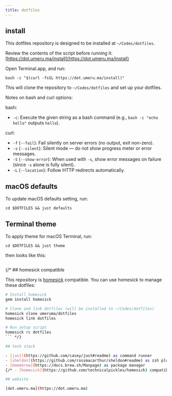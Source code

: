 ```yaml
---
title: dotfiles
---
```



## install
This dotfiles repository is designed to be installed at `~/Codes/dotfiles`.

Review the contents of the script before running it:  
[https://dot.umeru.ma/install](https://dot.umeru.ma/install)

Open Terminal.app, and run:

```
bash -c "$(curl -fsSL https://dot.umeru.ma/install)"
```
This will clone the repository to `~/Codes/dotfiles` and set up your dotfiles.

Notes on bash and curl options:

bash:
- `-c`: Execute the given string as a bash command (e.g., `bash -c "echo hello"` outputs `hello`).

curl:
- `-f` (`--fail`): Fail silently on server errors (no output, exit non-zero).
- `-s` (`--silent`): Silent mode — do not show progress meter or error messages.
- `-S` (`--show-error`): When used with `-s`, show error messages on failure (since `-s` alone is fully silent).
- `-L` (`--location`): Follow HTTP redirects automatically.

## macOS defaults
To update macOS defaults setting, run:

```
cd $DOTFILES && just defaults
```

## Terminal theme
To apply theme for macOS Terminal, run:
```
cd $DOTFILES && just theme
```

then looks like this:

<img alt="" src="https://i.gyazo.com/e6b46b2e0332ecbbf1e2fcf859533f3c.jpg"/>

{/* ## homesick compatible

This repository is [homesick](https://github.com/technicalpickles/homesick) compatible. You can use homesick to manage these dotfiles:

```bash
# Install homesick
gem install homesick

# Clone and link dotfiles (will be installed to ~/Codes/dotfiles)
homesick clone umeruma/dotfiles
homesick link dotfiles

# Run setup script
homesick rc dotfiles
``` */}

## tech stack

- [just](https://github.com/casey/just#readme) as command runner
- [sheldon](https://github.com/rossmacarthur/sheldon#readme) as zsh plugin manager
- [Homebrew](https://docs.brew.sh/Manpage) as package manager
{/* - [homesick](https://github.com/technicalpickles/homesick) compatible structure */}

## website

[dot.umeru.ma](https://dot.umeru.ma)
